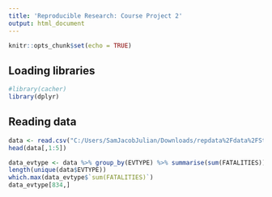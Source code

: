 ```yaml
---
title: 'Reproducible Research: Course Project 2'
output: html_document
---
```


```r
knitr::opts_chunk$set(echo = TRUE)
```

## Loading libraries
```r
#library(cacher)
library(dplyr)
```

## Reading data

```r
data <- read.csv("C:/Users/SamJacobJulian/Downloads/repdata%2Fdata%2FStormData.csv.bz2")
head(data[,1:5])
```

```r
data_evtype <- data %>% group_by(EVTYPE) %>% summarise(sum(FATALITIES))
length(unique(data$EVTYPE))
which.max(data_evtype$`sum(FATALITIES)`)
data_evtype[834,]
```
